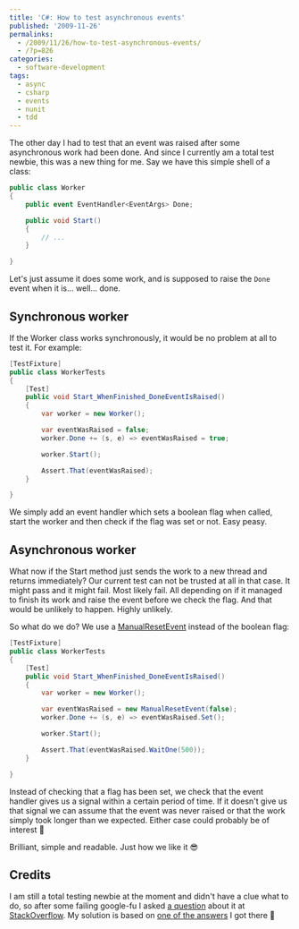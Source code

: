 ---
title: 'C#: How to test asynchronous events'
published: '2009-11-26'
permalinks:
  - /2009/11/26/how-to-test-asynchronous-events/
  - /?p=826
categories:
  - software-development
tags:
  - async
  - csharp
  - events
  - nunit
  - tdd
---

The other day I had to test that an event was raised after some asynchronous work had been done. And since I currently am a total test newbie, this was a new thing for me. Say we have this simple shell of a class:

```csharp
public class Worker
{
    public event EventHandler<EventArgs> Done;

    public void Start()
    {
        // ...
    }

}
```

Let's just assume it does some work, and is supposed to raise the `Done` event when it is... well... done.

## Synchronous worker

If the Worker class works synchronously, it would be no problem at all to test it. For example:

```csharp
[TestFixture]
public class WorkerTests
{
    [Test]
    public void Start_WhenFinished_DoneEventIsRaised()
    {
        var worker = new Worker();

        var eventWasRaised = false;
        worker.Done += (s, e) => eventWasRaised = true;

        worker.Start();

        Assert.That(eventWasRaised);
    }

}
```

We simply add an event handler which sets a boolean flag when called, start the worker and then check if the flag was set or not. Easy peasy.

## Asynchronous worker

What now if the Start method just sends the work to a new thread and returns immediately? Our current test can not be trusted at all in that case. It might pass and it might fail. Most likely fail. All depending on if it managed to finish its work and raise the event before we check the flag. And that would be unlikely to happen. Highly unlikely.

So what do we do? We use a [ManualResetEvent](http://msdn.microsoft.com/en-us/library/system.threading.manualresetevent.aspx) instead of the boolean flag:

```csharp
[TestFixture]
public class WorkerTests
{
    [Test]
    public void Start_WhenFinished_DoneEventIsRaised()
    {
        var worker = new Worker();

        var eventWasRaised = new ManualResetEvent(false);
        worker.Done += (s, e) => eventWasRaised.Set();

        worker.Start();

        Assert.That(eventWasRaised.WaitOne(500));
    }

}
```

Instead of checking that a flag has been set, we check that the event handler gives us a signal within a certain period of time. If it doesn't give us that signal we can assume that the event was never raised or that the work simply took longer than we expected. Either case could probably be of interest 🙂

Brilliant, simple and readable. Just how we like it 😎

## Credits

I am still a total testing newbie at the moment and didn't have a clue what to do, so after some failing google-fu I asked [a question](https://stackoverflow.com/q/1770830/39321) about it at [StackOverflow](http://stackoverflow.com). My solution is based on [one of the answers](https://stackoverflow.com/a/1770862/39321) I got there 🙂
